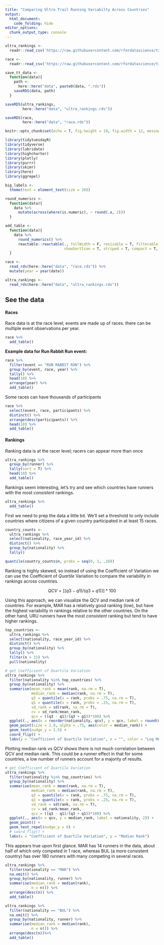 ```yaml
---
title: "Comparing Ultra Trail Running Variabilty Across Countries"
output:
  html_document:
    code_folding: hide
editor_options: 
  chunk_output_type: console
---
```


```r
ultra_rankings <- 
  readr::read_csv('https://raw.githubusercontent.com/rfordatascience/tidytuesday/master/data/2021/2021-10-26/ultra_rankings.csv')

race <- 
  readr::read_csv('https://raw.githubusercontent.com/rfordatascience/tidytuesday/master/data/2021/2021-10-26/race.csv')

save_tt_data <- 
  function(data){
    path <- 
      here::here("data", paste0(data, ".rds"))
    saveRDS(data, path)
  }

saveRDS(ultra_rankings, 
        here::here("data", "ultra_rankings.rds"))

saveRDS(race, 
        here::here("data", "race.rds"))
```

```r
knitr::opts_chunk$set(echo = T, fig.height = 10, fig.width = 12, message = FALSE, warning = FALSE)

library(tidytuesdayR)
library(tidyverse)
library(lubridate)
library(highcharter)
library(plotly)
library(purrr)
library(skimr)
library(here)
library(ggrepel)

big_labels <-
  theme(text = element_text(size = 20)) 

round_numerics <- 
  function(data){
    data %>%
      mutate(across(where(is.numeric), ~ round(.x, 2)))
  }

add_table <- 
  function(data){
    data %>%
      round_numerics() %>%
      reactable::reactable(., fullWidth = F, resizable = T, filterable = T, highlight = T, defaultPageSize = 10, 
                           showSortIcon = T, striped = T, compact = T, defaultExpanded = T)
  }

race <- 
  read_rds(here::here("data", "race.rds")) %>%
  mutate(year = year(date))

ultra_rankings <- 
  read_rds(here::here("data", "ultra_rankings.rds"))

```

## See the data

#### Races

Race data is at the race level; events are made up of races. there can be multiple event observations per year. 

```r
race %>% 
  add_table()
```

**Example data for Run Rabbit Run event:**

```r

race %>% 
  filter(event == "RUN RABBIT RUN") %>%
  group_by(event, race, year) %>% 
  tally() %>%
  head(10) %>%
  arrange(year) %>%
  add_table()

```

Some races can have thousands of participants

```r
race %>% 
  select(event, race, participants) %>%
  distinct() %>%
  arrange(desc(participants)) %>%
  head(10) %>%
  add_table()
```

#### Rankings

Ranking data is at the racer level; racers can appear more than once

```R
ultra_rankings %>%
  group_by(runner) %>% 
  tally(sort = T) %>%
  head(10) %>%
  add_table()
```

Rankings seem interesting, let's try and see which countries have runners with the most *consistent* rankings.

```r
ultra_rankings %>% 
  add_table()
```

First we need to prep the data a little bit. We'll set a threshold to only include countries where citizens of a given country participated in at least 15 races.
```r
country_counts <- 
  ultra_rankings %>%
  select(nationality, race_year_id) %>%
  distinct() %>%
  group_by(nationality) %>%
  tally()

quantile(country_counts$n, probs = seq(0, 1, .10))

```

Ranking is highly skewed, so instead of using the Coefficient of Variation we can use the Coefficient of *Quartile* Variation to compare the variability in rankings across countries. 

$$
QCV = [(q3 - q1)/(q3 + q1))]*100
$$

Using this approach, we can visualize the QCV and median rank of countries. For example, MAR has a relatively good ranking (low), but have the highest variability in rankings relative to the other countries. On the other hand, URU runners have the most *consistent* ranking but tend to have higher rankings.

```r
top_countries <- 
  ultra_rankings %>%
  select(nationality, race_year_id) %>%
  distinct() %>%
  group_by(nationality) %>%
  tally() %>%
  filter(n > 15) %>% 
  pull(nationality)

# get Coefficient of Quartile Variation
ultra_rankings %>%
  filter(nationality %in% top_countries) %>%
  group_by(nationality) %>%
  summarise(mean_rank = mean(rank, na.rm = T),
            median_rank = median(rank, na.rm = T),
            q3 = quantile(x = rank, probs = .75, na.rm = T),
            q1 = quantile(x = rank, probs = .25, na.rm = T),
            sd_rank = sd(rank, na.rm = T),
            cv = sd_rank/mean_rank,
            qcv = ((q3 - q1)/(q3 + q1))*100) %>%
  ggplot(., aes(x = reorder(nationality, qcv), y = qcv, label = round(median_rank, 2))) + 
  geom_point(size = 1.9, alpha = .75, aes(color = median_rank)) + 
  geom_text(nudge_y = 1.5) + 
  coord_flip() +
  labs(y = "Coefficient of Quartile Variation", x = "", color = "Log Median Rank")

```


Plotting median rank vs QCV shows there is not much correlation between QCV and median rank. This could be a runner effect in that for some countries, a low number of runners account for a majority of results.

```r

# get Coefficient of Quartile Variation
ultra_rankings %>%
  filter(nationality %in% top_countries) %>%
  group_by(nationality) %>%
  summarise(mean_rank = mean(rank, na.rm = T),
            median_rank = median(rank, na.rm = T),
            q3 = quantile(x = rank, probs = .75, na.rm = T),
            q1 = quantile(x = rank, probs = .25, na.rm = T),
            sd_rank = sd(rank, na.rm = T),
            cv = sd_rank/mean_rank,
            qcv = ((q3 - q1)/(q3 + q1))*100) %>%
  ggplot(., aes(x = qcv, y = median_rank, label = nationality, 2)) + 
  geom_point() + 
  geom_text_repel(nudge_y = 0) + 
  # coord_flip() +
  labs(x = "Coefficient of Quartile Variation", y = "Median Rank")
```

This appears true upon first glance. MAR has 14 runners in the data, about half of which only competed in 1 race, whereas BUL (a more consistent country) has over 180 runners with many competing in several races. 

```r

ultra_rankings %>% 
  filter(nationality == "MAR") %>%
  na.omit() %>%
  group_by(nationality, runner) %>%
  summarise(median_rank = median(rank),
            n = n()) %>%
  arrange(desc(n)) %>% 
  add_table()

ultra_rankings %>%
  filter(nationality == "BUL") %>%
  na.omit() %>%
  group_by(nationality, runner) %>%
  summarise(median_rank = median(rank),
            n = n()) %>%
  arrange(desc(n))%>% 
  add_table()
```
